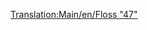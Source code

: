 [[Translation:Main/en/Floss "47"]]{{en/-}}{{Template:Treinen/Nl
|Naam=Floss_"47"
|Afbeelding=[[File:en/Floss47.png]]
|Kosten=£21,093 ($42.186)
|Snelheid=160 km/h (100 mph)
|Gewicht=112 t
|Kracht=2,580 hp (1.924 kW)
|Onderhoudskosten=£2,132 ($4.264)
|Ontworpen=1962
|Levensduur=22
|Capaciteit=n.v.t.
|Omschrijving=
|Real-life=[http://en.wikipedia.org/wiki/British_Rail_Class_47 British Rail Class 47 (EN)]
}}